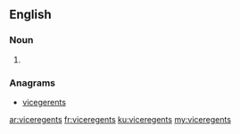 ==English==

===Noun===
{{head|en|plural}}

# {{plural of|viceregent|lang=en}}

===Anagrams===
* [[vicegerents#English|vicegerents]]

[[ar:viceregents]]
[[fr:viceregents]]
[[ku:viceregents]]
[[my:viceregents]]